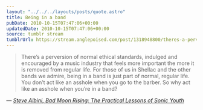 ```yaml
---
layout: "../../../layouts/posts/quote.astro"
title: Being in a band
pubDate: 2010-10-15T07:47:06+00:00
updatedDate: 2010-10-15T07:47:06+00:00
source: tumblr stream
tumblrUrl: https://stream.anglepoised.com/post/1318948800/theres-a-perversion-of-normal-ethical-standards
---
```


> There&rsquo;s a perversion of normal ethical standards, indulged and encouraged by a music industry that feels more important the more it is removed from regular life. For those of us in Shellac and the other bands we admire, being in a band is just part of normal, regular life. You don&rsquo;t act like an asshole when you go to the barber. So why act like an asshole when you&rsquo;re in a band?

— <cite>[Steve Albini, _Bad Moon Rising: The Practical Lessons of Sonic Youth_](https://pitchfork.com/features/article/7871-bad-moon-rising-the-practical-lessons-of-sonic-youth/)</cite>
